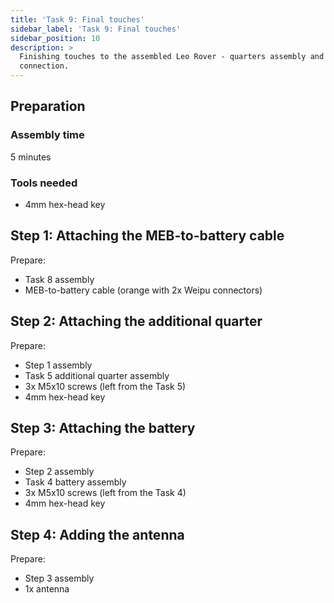 ```yaml
---
title: 'Task 9: Final touches'
sidebar_label: 'Task 9: Final touches'
sidebar_position: 10
description: >
  Finishing touches to the assembled Leo Rover - quarters assembly and battery
  connection.
---
```


## Preparation

### Assembly time

5 minutes

### Tools needed

- 4mm hex-head key

## Step 1: Attaching the MEB-to-battery cable

Prepare:

- Task 8 assembly
- MEB-to-battery cable (orange with 2x Weipu connectors)

<ImageZoom
  loading="eager"
  src="/img/robots/leo/manuals/final-touches/final-touches-1.webp"
  width="1200"
  height="802"
/>

<ImageZoom
  src="/img/robots/leo/manuals/final-touches/final-touches-2.webp"
  width="1200"
  height="802"
/>

## Step 2: Attaching the additional quarter

Prepare:

- Step 1 assembly
- Task 5 additional quarter assembly
- 3x M5x10 screws (left from the Task 5)
- 4mm hex-head key

<ImageZoom
  src="/img/robots/leo/manuals/final-touches/final-touches-3.webp"
  width="1200"
  height="802"
/>

<ImageZoom
  src="/img/robots/leo/manuals/final-touches/final-touches-4.webp"
  width="1200"
  height="802"
/>

<ImageZoom
  src="/img/robots/leo/manuals/final-touches/final-touches-5.webp"
  width="1200"
  height="802"
/>

<ImageZoom
  src="/img/robots/leo/manuals/final-touches/final-touches-6.webp"
  width="1200"
  height="802"
/>

<ImageZoom
  src="/img/robots/leo/manuals/final-touches/final-touches-7.webp"
  width="1200"
  height="802"
/>

<ImageZoom
  src="/img/robots/leo/manuals/final-touches/final-touches-8.webp"
  width="1200"
  height="802"
/>

## Step 3: Attaching the battery

Prepare:

- Step 2 assembly
- Task 4 battery assembly
- 3x M5x10 screws (left from the Task 4)
- 4mm hex-head key

<ImageZoom
  src="/img/robots/leo/manuals/final-touches/final-touches-9.webp"
  width="1200"
  height="802"
/>

<ImageZoom
  src="/img/robots/leo/manuals/final-touches/final-touches-10.webp"
  width="1200"
  height="802"
/>

<ImageZoom
  src="/img/robots/leo/manuals/final-touches/final-touches-11.webp"
  width="1200"
  height="802"
/>

<ImageZoom
  src="/img/robots/leo/manuals/final-touches/final-touches-12.webp"
  width="1200"
  height="802"
/>

<ImageZoom
  src="/img/robots/leo/manuals/final-touches/final-touches-13.webp"
  width="1200"
  height="802"
/>

<ImageZoom
  src="/img/robots/leo/manuals/final-touches/final-touches-14.webp"
  width="1200"
  height="802"
/>

<ImageZoom
  src="/img/robots/leo/manuals/final-touches/final-touches-15.webp"
  width="1200"
  height="802"
/>

<ImageZoom
  src="/img/robots/leo/manuals/final-touches/final-touches-16.webp"
  width="1200"
  height="802"
/>

<ImageZoom
  src="/img/robots/leo/manuals/final-touches/final-touches-17.webp"
  width="1200"
  height="802"
/>

## Step 4: Adding the antenna

Prepare:

- Step 3 assembly
- 1x antenna

<ImageZoom
  src="/img/robots/leo/manuals/final-touches/final-touches-18.webp"
  width="1200"
  height="802"
/>

<ImageZoom
  src="/img/robots/leo/manuals/final-touches/final-touches-19.webp"
  width="1200"
  height="802"
/>

<ImageZoom
  src="/img/robots/leo/manuals/final-touches/final-touches-20.webp"
  width="1200"
  height="802"
/>
